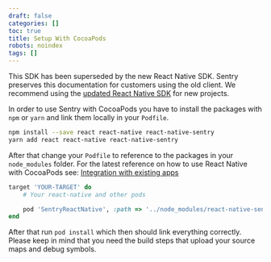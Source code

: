 ```yaml
---
draft: false
categories: []
toc: true
title: Setup With CocoaPods
robots: noindex
tags: []
---
```

<Alert level="warning" title="Note"><markdown>

This SDK has been superseded by the new React Native SDK. Sentry preserves this documentation for customers using the old client. We recommend using the [updated React Native SDK](/platforms/react-native/) for new projects.

</markdown></Alert>



In order to use Sentry with CocoaPods you have to install the packages with `npm` or `yarn` and link them locally in your `Podfile`.

```bash
npm install --save react react-native react-native-sentry
yarn add react react-native react-native-sentry
```

After that change your `Podfile` to reference to the packages in your `node_modules` folder. For the latest reference on how to use React Native with CocoaPods see: [Integration with existing apps](https://facebook.github.io/react-native/docs/integration-with-existing-apps.html#configuring-cocoapods-dependencies)

```ruby
target 'YOUR-TARGET' do
    # Your react-native and other pods

    pod 'SentryReactNative', :path => '../node_modules/react-native-sentry/SentryReactNative.podspec' # or your path to node_modules
end
```

After that run `pod install` which then should link everything correctly. Please keep in mind that you need the build steps that upload your source maps and debug symbols.
